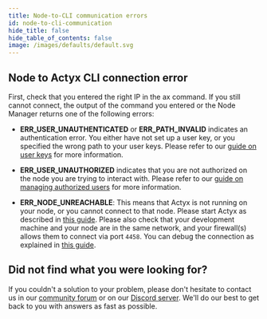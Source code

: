 ```yaml
---
title: Node-to-CLI communication errors
id: node-to-cli-communication
hide_title: false
hide_table_of_contents: false
image: /images/defaults/default.svg
---
```


## Node to Actyx CLI connection error

First, check that you entered the right IP in the ax command.
If you still cannot connect, the output of the command you entered or the Node Manager returns one of the following errors:

- **ERR_USER_UNAUTHENTICATED** or **ERR_PATH_INVALID** indicates an authentication error. You either have not set up a user key, or you specified the wrong path to your user keys. Please refer to our [guide on user keys](../user-auth/set-up-user-keys.mdx) for more information.

- **ERR_USER_UNAUTHORIZED** indicates that you are not authorized on the node you are trying to interact with. Please refer to our [guide on managing authorized users](../user-auth/manage-authorized-users.mdx) for more information.

- **ERR_NODE_UNREACHABLE**: This means that Actyx is not running on your node, or you cannot connect to that node. Please start Actyx as described in [this guide](../local-development/install-actyx.mdx). Please also check that your development machine and your node are in the same network, and your firewall(s) allows them to connect via port `4458`. You can debug the connection as explained in [this guide](../monitoring-debugging/network-requirements.mdx).

## Did not find what you were looking for?

If you couldn't a solution to your problem, please don't hesitate to contact us in our [community forum](https://groups.google.com/a/actyx.io/g/developers) or on our [Discord server](https://discord.gg/262yJhc). We'll do our best to get back to you with answers as fast as possible.
